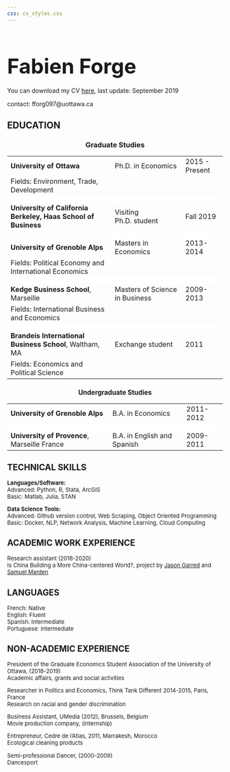 ```yaml
---
css: cv_styles.css
---
```





<br>


<h1><font size="10"><b>Fabien Forge</b></font></h1>
You can download my CV [here](cv.pdf), last update: September 2019

contact: fforg097@uottawa.ca

<h2><b>EDUCATION</b></h2> 
<center>
<h3>Graduate Studies</h3> 

<font size="2">
<table style="width:100%">
    <tr>
    <td><b>University of Ottawa</b></td>
    <td>Ph.D. in Economics</td>
    <td> 2015 - Present</td>
  </tr>
  <tr>
    <td>Fields:  Environment, Trade, Development </td>
    <td>  </td>
    <td> </td>
  </tr>
  <tr>
<td bgcolor="#FFFFFF" style="line-height:10px;" colspan=3>&nbsp;</td>
</tr>
  <tr>
    <td><b>University of California Berkeley, Haas School of Business</b></td>
    <td>Visiting Ph.D. student</td>
    <td>Fall 2019</td>
</tr>
 <tr>
<td bgcolor="#FFFFFF" style="line-height:10px;" colspan=3>&nbsp;</td>
</tr>
<tr>
    <td><b>University of Grenoble Alps</b></td>
    <td>Masters in Economics</td>
    <td> 2013-2014</td>
</tr> 
<tr>
    <td>Fields:  Political Economy and International Economics</td>
    <td> </td>
    <td>  </td>
</tr> 
 <tr>
<td bgcolor="#FFFFFF" style="line-height:10px;" colspan=3>&nbsp;</td>
</tr>
<tr>
    <td><b>Kedge Business School</b>, Marseille</td>
    <td>Masters of Science in Business</td>
    <td> 2009-2013</td>
</tr> 
<tr>
    <td>Fields: International Business and Economics</td>
    <td> </td>
    <td>  </td>
</tr> 
<tr>
<td bgcolor="#FFFFFF" style="line-height:10px;" colspan=3>&nbsp;</td>
</tr>
<tr>
    <td><b>Brandeis International Business School</b>, Waltham, MA</td>
    <td>Exchange student</td>
    <td> 2011</td>
</tr> 
<tr>
    <td>Fields: Economics and Political Science</td>
    <td> </td>
    <td>  </td>
</tr> 
</table>

<h3>Undergraduate Studies</h3> 
</center>
<table style="width:100%">
<tr>
    <td><b>University of Grenoble Alps</b></td>
    <td>B.A. in Economics</td>
    <td> 2011-2012</td>
</tr> 
<tr>
<td bgcolor="#FFFFFF" style="line-height:10px;" colspan=3>&nbsp;</td>
</tr>
<tr>
  <td><b>University of Provence</b>, Marseille France</td>
  <td>B.A. in English and Spanish</td>
  <td> 2009-2011</td>
</tr>
</table>




<h2><b>TECHNICAL SKILLS</b></h2> 

<b>Languages/Software:</b><br>
Advanced: Python, R, Stata, ArcGIS<br>
Basic: Matlab, Julia, STAN


<b>Data Science Tools:</b><br>
Advanced: Github version control, Web Scraping, Object Oriented Programming 
Basic: Docker, NLP, Network Analysis, Machine Learning, Cloud Computing


<h2><b>ACADEMIC WORK EXPERIENCE</b></h2> 

Research assistant (2018-2020)<br>
Is China Building a More China-centered World?, project by [Jason Garred](http://web5.uottawa.ca/www5/jasongarred/index.html) and [Samuel Marden](http://www.samuelmarden.com/)



<h2><b>LANGUAGES</b></h2> 
French: Native<br>
English: Fluent<br>
Spanish: Intermediate<br>
Portuguese: Intermediate<br>


<h2><b>NON-ACADEMIC EXPERIENCE</b></h2> 

President of the Graduate Economics Student Association of the University of Ottawa, (2018-2019)<br>
Academic affairs, grants and social activities


Researcher in Politics and Economics, Think Tank Different 2014-2015, Paris, France <br>
Research on racial and gender discrimination 

Business Assistant, UMedia (2012), Brussels, Belgium<br>
Movie production company, (internship)

Entrepreneur, Cedre de l'Atlas, 2011, Marrakesh, Morocco<br>
Ecological cleaning products


Semi-professional Dancer, (2000-2009) <br>
Dancesport
</font>



